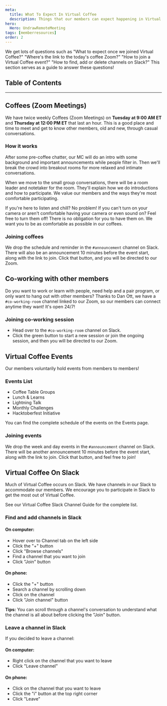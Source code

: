 ```yaml
---
meta:
  title: What To Expect In Virtual Coffee
  description: Things that our members can expect happening in Virtual Coffee (with how-to instructions).
hero:
  Hero: UndrawRemoteMeeting
tags: [memberresources]
order: 2
---
```



<TextContainer background="light" showBackToTopLink={false}>

<LeadText>

We get lots of questions such as "What to expect once we joined Virtual Coffee?" "Where's the link to the today's coffee Zoom?" "How to join a Virtual Coffee event?" "How to find, add or delete channels on Slack?"
This section serves as a guide to answer these questions!

</LeadText>

</TextContainer>

## Table of Contents

<TextContainer>

---

## Coffees (Zoom Meetings)

<LeadText>

We have twice weekly Coffees (Zoom Meetings) on **Tuesday at 9:00 AM ET** and **Thursday at 12:00 PM ET** that last an hour. This is a good place and time to meet and get to know other members, old and new, through casual conversations.

</LeadText>

### How it works

After some pre-coffee chatter, our MC will do an intro with some background and important announcements while people filter in. Then we'll break the crowd into breakout rooms for more relaxed and intimate conversations.

When we move to the small group conversations, there will be a room leader and notetaker for the room. They'll explain how we do introductions and how to participate. We value our members and the ways they're most comfortable participating.

If you're here to listen and chill? No problem! If you can't turn on your camera or aren't comfortable having your camera or even sound on? Feel free to turn them off! There is no obligation for you to have them on. We want you to be as comfortable as possible in our coffees.

### Joining coffees

We drop the schedule and reminder in the `#announcement` channel on Slack. There will also be an announcement 10 minutes before the event start, along with the link to join. Click that button, and you will be directed to our Zoom.

</TextContainer>

<TextContainer>

## Co-working with other members

<LeadText>

Do you want to work or learn with people, need help and a pair program, or only want to hang out with other members? Thanks to Dan Ott, we have a `#co-working-room` channel linked to our Zoom, so our members can connect anytime they want! It's open 24/7!

</LeadText>

### Joining co-working session

- Head over to the `#co-working-room` channel on Slack.
- Click the green button to start a new session or join the ongoing session, and then you will be directed to our Zoom.

</TextContainer>

<TextContainer>

## Virtual Coffee Events

<LeadText>

Our members voluntarily hold events from members to members!

</LeadText>

### Events List

- <Link to="/resources/virtual-coffee/guide-to-virtual-coffee/coffee-table-groups">
  	Coffee Table Groups
  </Link>
- <Link to="/resources/virtual-coffee/get-involved/lunch-and-learns">
  	Lunch & Learns
  </Link>
- <Link to="/resources/virtual-coffee/guide-to-virtual-coffee/lightning-talk">
  	Lightning Talk
  </Link>
- <Link to="/resources/virtual-coffee/guide-to-virtual-coffee/monthly-challenges">
  	Monthly Challenges
  </Link>
- <Link to="/resources/virtual-coffee/guide-to-virtual-coffee/hacktoberfest-initiative">
  	Hacktoberfest Initiative
  </Link>

You can find the complete schedule of the events on the <Link to="/events">Events page</Link>.

### Joining events

We drop the week and day events in the `#announcement` channel on Slack. There will be another announcement 10 minutes before the event start, along with the link to join. Click that button, and feel free to join!

</TextContainer>

<TextContainer>

## Virtual Coffee On Slack

<LeadText>

Much of Virtual Coffee occurs on Slack. We have channels in our Slack to accommodate our members. We encourage you to participate in Slack to get the most out of Virtual Coffee.

See our <Link to="/resources/virtual-coffee/guide-to-virtual-coffee/slack-channel-guide">Virtual Coffee Slack Channel Guide</Link> for the complete list.

</LeadText>

### Find and add channels in Slack

#### On computer:

- Hover over to Channel tab on the left side
- Click the "+" button
- Click "Browse channels"
- Find a channel that you want to join
- Click "Join" button

#### On phone:

- Click the "+" button
- Search a channel by scrolling down
- Click on the channel
- Click "Join channel" button

**Tips:** You can scroll through a channel's conversation to understand what the channel is all about before clicking the "Join" button.

### Leave a channel in Slack

If you decided to leave a channel:

#### On computer:

- Right click on the channel that you want to leave
- Click "Leave channel"

#### On phone:

- Click on the channel that you want to leave
- Click the "i" button at the top right corner
- Click "Leave"

</TextContainer>
